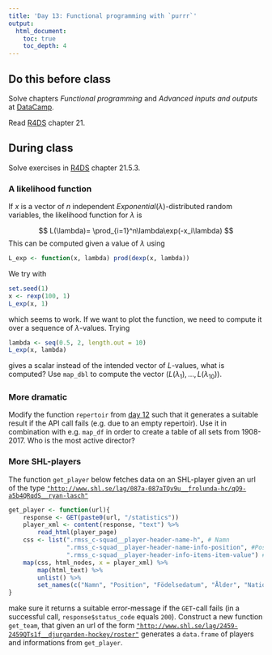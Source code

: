 ```yaml
---
title: 'Day 13: Functional programming with `purrr`'
output:
  html_document:
    toc: true
    toc_depth: 4    
---
```


## Do this before class

Solve chapters *Functional programming* and *Advanced inputs and outputs* at [DataCamp](https://www.datacamp.com/enterprise/mt5013-ht18/).

Read [R4DS](http://r4ds.had.co.nz/) chapter 21.

## During class

Solve exercises in  [R4DS](http://r4ds.had.co.nz/iteration.html#exercises-58) chapter 21.5.3.

### A likelihood function

If  $x$ is a vector of $n$ independent $Exponential(\lambda)$-distributed random variables, the likelihood function for $\lambda$ is

$$
L(\lambda)= \prod_{i=1}^n\lambda\exp(-x_i\lambda)
$$
This can be computed given a value of $\lambda$ using

```r
L_exp <- function(x, lambda) prod(dexp(x, lambda))
```
We try with
```r
set.seed(1)
x <- rexp(100, 1)
L_exp(x, 1)
```
which seems to work. If we want to plot the function, we need to compute it over a sequence of $\lambda$-values. Trying


```r
lambda <- seq(0.5, 2, length.out = 10)
L_exp(x, lambda)
```
gives a scalar instead of the intended vector of $L$-values, what is computed? Use `map_dbl` to compute the vector
 $(L(\lambda_1), \ldots, L(\lambda_{10}))$.


### More dramatic

Modify the function `repertoir` from [day 12](day12.html) such that it generates a suitable result if the API call fails (e.g. due to an empty repertoir). Use it in combination with e.g. `map_df` in order to create a table of all sets from 1908-2017. Who is the most active director?

### More SHL-players

The function `get_player` below fetches data on an SHL-player given an url of the type [`"http://www.shl.se/lag/087a-087aTQv9u__frolunda-hc/qQ9-a5b4QRqdS__ryan-lasch"`](http://www.shl.se/lag/087a-087aTQv9u__frolunda-hc/qQ9-a5b4QRqdS__ryan-lasch)

```r
get_player <- function(url){
    response <- GET(paste0(url, "/statistics"))
    player_xml <- content(response, "text") %>% 
        read_html(player_page)
    css <- list(".rmss_c-squad__player-header-name-h", # Namn
                ".rmss_c-squad__player-header-name-info-position", #Position
                ".rmss_c-squad__player-header-info-items-item-value") # Info
    map(css, html_nodes, x = player_xml) %>% 
        map(html_text) %>% 
        unlist() %>% 
        set_names(c("Namn", "Position", "Födelsedatum", "Ålder", "Nationalitet", "Längd", "Vikt", "Skjuter"))
}
```
make sure it returns a suitable error-message if the `GET`-call fails (in a successful call, `response$status_code` equals `200`). Construct a new function `get_team`, that given an url of the form [`"http://www.shl.se/lag/2459-2459QTs1f__djurgarden-hockey/roster"`](http://www.shl.se/lag/2459-2459QTs1f__djurgarden-hockey/roster) generates a `data.frame` of players and informations from `get_player`.


